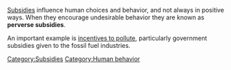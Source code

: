 [[Subsidies]] influence human choices and behavior, and not always in positive ways. When they encourage undesirable behavior they are known as '''perverse subsidies'''. 

An important example is [[incentives to pollute]], particularly government subsidies given to the fossil fuel industries.

{{stub}}
[[Category:Subsidies]]
[[Category:Human behavior]]
